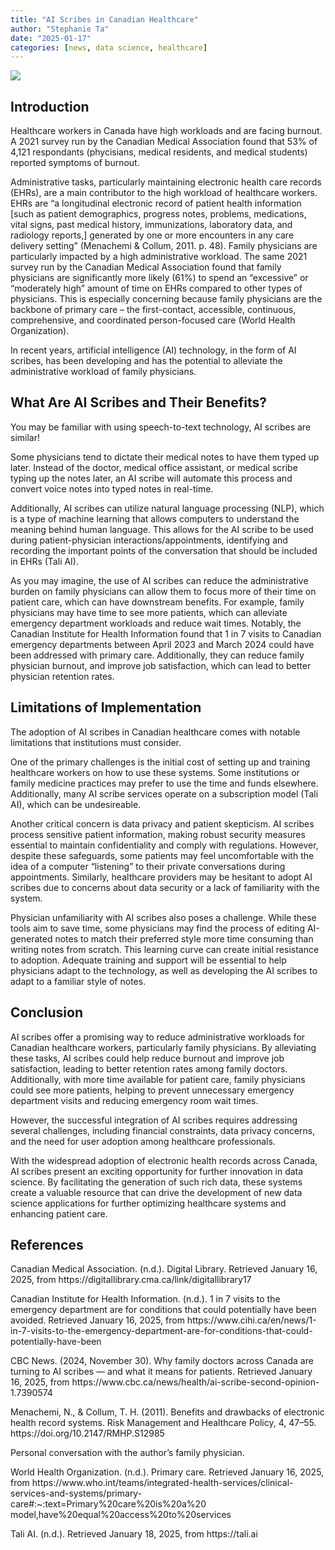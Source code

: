```yaml
---
title: "AI Scribes in Canadian Healthcare"
author: "Stephanie Ta"
date: "2025-01-17"
categories: [news, data science, healthcare]
---
```


![](image.jpeg)

## Introduction
Healthcare workers in Canada have high workloads and are facing burnout.
A 2021 survey run by the Canadian Medical Association found that 53% of 4,121 respondants
(phycisians, medical residents, and medical students) reported symptoms of burnout.

Administrative tasks, particularly maintaining electronic health care records (EHRs), are a main contributor to the high workload of healthcare workers.
EHRs are "a longitudinal electronic record of patient health information [such as patient demographics, progress notes, problems, medications, vital signs, past medical history, immunizations, laboratory data, and radiology reports,] generated by one or more encounters in any care delivery setting" (Menachemi & Collum, 2011. p. 48).
Family physicians are particularly impacted by a high administrative workload.
The same 2021 survey run by the Canadian Medical Association found that family physicians are significantly more likely (61%) to spend an "excessive" or "moderately high" amount of time on EHRs compared to other types of physicians.
This is especially concerning because family physicians are the backbone of primary care -- the first-contact, accessible, continuous, comprehensive, and coordinated person-focused care (World Health Organization).

In recent years, artificial intelligence (AI) technology, in the form of AI scribes, has been developing and has the potential to alleviate the administrative workload of family physicians.

## What Are AI Scribes and Their Benefits?
You may be familiar with using speech-to-text technology, AI scribes are similar!

Some physicians tend to dictate their medical notes to have them typed up later.
Instead of the doctor, medical office assistant, or medical scribe typing up the notes later, an AI scribe will automate this process and convert voice notes into typed notes in real-time.

Additionally, AI scribes can utilize natural language processing (NLP), which is a type of machine learning that allows computers to understand the meaning behind human language.
This allows for the AI scribe to be used during patient-physician interactions/appointments, identifying and recording the important points of the conversation that should be included in EHRs (Tali AI). 

As you may imagine, the use of AI scribes can reduce the administrative burden on family physicians can allow them to focus more of their time on patient care, which can have downstream benefits.
For example, family physicians may have time to see more patients, which can alleviate emergency department workloads and reduce wait times. 
Notably, the Canadian Institute for Health Information found that 1 in 7 visits to Canadian emergency departments between April 2023 and March 2024 could have been addressed with primary care.
Additionally, they can reduce family physician burnout, and improve job satisfaction, which can lead to better physician retention rates.

## Limitations of Implementation
The adoption of AI scribes in Canadian healthcare comes with notable limitations that institutions must consider.

One of the primary challenges is the initial cost of setting up and training healthcare workers on how to use these systems.
Some institutions or family medicine practices may prefer to use the time and funds elsewhere.
Additionally, many AI scribe services operate on a subscription model (Tali AI), which can be undesireable.

Another critical concern is data privacy and patient skepticism.
AI scribes process sensitive patient information, making robust security measures essential to maintain confidentiality and comply with regulations.
However, despite these safeguards, some patients may feel uncomfortable with the idea of a computer "listening" to their private conversations during appointments.
Similarly, healthcare providers may be hesitant to adopt AI scribes due to concerns about data security or a lack of familiarity with the system.

Physician unfamiliarity with AI scribes also poses a challenge.
While these tools aim to save time, some physicians may find the process of editing AI-generated notes to match their preferred style more time consuming than writing notes from scratch.
This learning curve can create initial resistance to adoption.
Adequate training and support will be essential to help physicians adapt to the technology, as well as developing the AI scribes to adapt to a familiar style of notes.


## Conclusion
AI scribes offer a promising way to reduce administrative workloads for Canadian healthcare workers, particularly family physicians.
By alleviating these tasks, AI scribes could help reduce burnout and improve job satisfaction, leading to better retention rates among family doctors.
Additionally, with more time available for patient care, family physicians could see more patients, helping to prevent unnecessary emergency department visits and reducing emergency room wait times.

However, the successful integration of AI scribes requires addressing several challenges, including financial constraints, data privacy concerns, and the need for user adoption among healthcare professionals.

With the widespread adoption of electronic health records across Canada, AI scribes present an exciting opportunity for further innovation in data science.
By facilitating the generation of such rich data, these systems create a valuable resource that can drive the development of new data science applications for further optimizing healthcare systems and enhancing patient care.

## References
Canadian Medical Association. (n.d.). Digital Library. Retrieved January 16, 2025, from https://digitallibrary.cma.ca/link/digitallibrary17

Canadian Institute for Health Information. (n.d.). 1 in 7 visits to the emergency department are for conditions that could potentially have been avoided. Retrieved January 16, 2025, from https://www.cihi.ca/en/news/1-in-7-visits-to-the-emergency-department-are-for-conditions-that-could-potentially-have-been

CBC News. (2024, November 30). Why family doctors across Canada are turning to AI scribes — and what it means for patients. Retrieved January 16, 2025, from https://www.cbc.ca/news/health/ai-scribe-second-opinion-1.7390574

Menachemi, N., & Collum, T. H. (2011). Benefits and drawbacks of electronic health record systems. Risk Management and Healthcare Policy, 4, 47–55. https://doi.org/10.2147/RMHP.S12985

Personal conversation with the author's family physician.

World Health Organization. (n.d.). Primary care. Retrieved January 16, 2025, from https://www.who.int/teams/integrated-health-services/clinical-services-and-systems/primary-care#:~:text=Primary%20care%20is%20a%20 model,have%20equal%20access%20to%20services

Tali AI. (n.d.). Retrieved January 18, 2025, from https://tali.ai